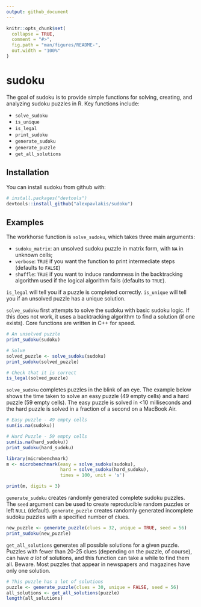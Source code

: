 ```yaml
---
output: github_document
---
```


<!-- README.md is generated from README.Rmd. Please edit that file -->

```r
knitr::opts_chunk$set(
  collapse = TRUE,
  comment = "#>",
  fig.path = "man/figures/README-",
  out.width = "100%"
)
```
# sudoku

The goal of sudoku is to provide simple functions for solving, creating, and analyzing sudoku puzzles in R. Key functions include:

* `solve_sudoku`
* `is_unique`
* `is_legal`
* `print_sudoku`
* `generate_sudoku`
* `generate_puzzle`
* `get_all_solutions`

## Installation

You can install sudoku from github with:

``` r
# install.packages("devtools")
devtools::install_github("alexpavlakis/sudoku")
```


## Examples

The workhorse function is `solve_sudoku`, which takes three main arguments:

* `sudoku_matrix`: an unsolved sudoku puzzle in matrix form, with `NA` in unknown cells;
* `verbose`: `TRUE` if you want the function to print intermediate steps (defaults to `FALSE`)
* `shuffle`: `TRUE` if you want to induce randomness in the backtracking algorithm used if the logical algorithm fails (defaults to `TRUE`).

`is_legal` will tell you if a puzzle is completed correctly.
`is_unique` will tell you if an unsolved puzzle has a unique solution.

`solve_sudoku` first attempts to solve the sudoku with basic sudoku logic.  If this does not work, it uses a backtracking algorithm to find a solution (if one exists).  Core functions are written in C++ for speed.

```r
# An unsolved puzzle
print_sudoku(sudoku)

# Solve
solved_puzzle <- solve_sudoku(sudoku)
print_sudoku(solved_puzzle)

# Check that it is correct
is_legal(solved_puzzle)
```


`solve_sudoku` completes puzzles in the blink of an eye.  The example below shows the time taken to solve an easy puzzle (49 empty cells) and a hard puzzle (59 empty cells).  The easy puzzle is solved in <10 milliseconds and the hard puzzle is solved in a fraction of a second on a MacBook Air.

```r
# Easy puzzle - 49 empty cells
sum(is.na(sudoku))

# Hard Puzzle - 59 empty cells
sum(is.na(hard_sudoku))
print_sudoku(hard_sudoku)

```
```r
library(microbenchmark)
m <- microbenchmark(easy = solve_sudoku(sudoku),
                    hard = solve_sudoku(hard_sudoku), 
                    times = 100, unit = 's')
```
```r
print(m, digits = 3)
```

`generate_sudoku` creates randomly generated complete sudoku puzzles.  The `seed` argument can be used to create reproducible random puzzles or left `NULL` (default).  `generate_puzzle` creates randomly generated incomplete sudoku puzzles with a specified number of clues.

```r
new_puzzle <- generate_puzzle(clues = 32, unique = TRUE, seed = 56)
print_sudoku(new_puzzle)
```


`get_all_solutions` generates all possible solutions for a given puzzle.  Puzzles with fewer than 20-25 clues (depending on the puzzle, of course), can have _a lot_ of solutions, and this function can take a while to find them all.  Beware.  Most puzzles that appear in newspapers and magazines have only one solution.

```r
# This puzzle has a lot of solutions
puzzle <- generate_puzzle(clues = 30, unique = FALSE, seed = 56)
all_solutions <- get_all_solutions(puzzle)
length(all_solutions)
```
